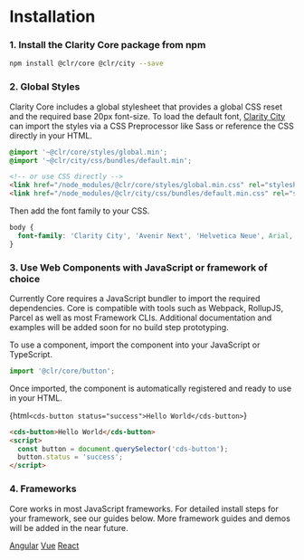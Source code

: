 
<Meta title="Documentation/Getting Started" />

# Installation

### 1. Install the Clarity Core package from npm

```bash
npm install @clr/core @clr/city --save
```

### 2. Global Styles

Clarity Core includes a global stylesheet that provides a global CSS reset and
the required base 20px font-size. To load the default font, <a href="https://github.com/vmware/clarity-city">Clarity City</a>
can import the styles via a CSS Preprocessor like Sass or reference
the CSS directly in your HTML.

```CSS
@import '~@clr/core/styles/global.min';
@import '~@clr/city/css/bundles/default.min';
```

```html
<!-- or use CSS directly -->
<link href="/node_modules/@clr/core/styles/global.min.css" rel="stylesheet" />
<link href="/node_modules/@clr/city/css/bundles/default.min.css" rel="stylesheet" />
```

Then add the font family to your CSS.

```css
body {
  font-family: 'Clarity City', 'Avenir Next', 'Helvetica Neue', Arial, sans-serif;
}
```

### 3. Use Web Components with JavaScript or framework of choice

Currently Core requires a JavaScript bundler to import the required dependencies.
Core is compatible with tools such as Webpack, RollupJS, Parcel as well
as most Framework CLIs. Additional documentation and examples will be added
soon for no build step prototyping.

To use a component, import the component into your JavaScript or TypeScript.

```typescript
import '@clr/core/button';
```

Once imported, the component is automatically registered and ready to use in your HTML.

{html`<cds-button status="success">Hello World</cds-button>`}

```html
<cds-button>Hello World</cds-button>
<script>
  const button = document.querySelector('cds-button');
  button.status = 'success';
</script>
```

### 4. Frameworks

Core works in most JavaScript frameworks. For detailed install steps for your
framework, see our guides below. More framework guides and
demos will be added in the near future.

<cds-mdx cds-layout="horizontal align-items:center gap:sm">
  <cds-button action="outline">
    <a href="./?path=/docs/documentation-angular--page">Angular</a>
  </cds-button>
  <cds-button action="outline">
    <a href="./?path=/docs/documentation-vue--page">Vue</a>
  </cds-button>
  <cds-button action="outline">
    <a href="./?path=/docs/documentation-react--page">React</a>
  </cds-button>
</cds-mdx>
